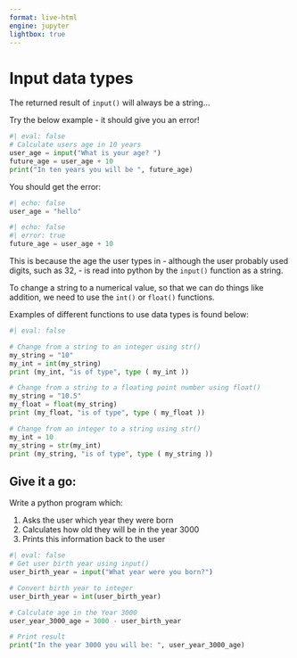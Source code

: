 ```yaml
---
format: live-html
engine: jupyter
lightbox: true
---
```


# Input data types

The returned result of ```input()``` will always be a string... 

Try the below example - it should give you an error! 

```python
#| eval: false
# Calculate users age in 10 years
user_age = input("What is your age? ")
future_age = user_age + 10
print("In ten years you will be ", future_age)
```

You should get the error: 

```python
#| echo: false
user_age = "hello"
```

```python
#| echo: false
#| error: true
future_age = user_age + 10
```

This is because the age the user types in - although the user probably used digits, such as 32, - is read into python by the ```input()``` function as a string. 

To change a string to a numerical value, so that we can do things like addition, we need to use the ```int()``` or ```float()``` functions. 

Examples of different functions to use data types is found below:

```python
#| eval: false

# Change from a string to an integer using str()
my_string = "10"
my_int = int(my_string)
print (my_int, "is of type", type ( my_int ))

# Change from a string to a floating point number using float()
my_string = "10.5"
my_float = float(my_string)
print (my_float, "is of type", type ( my_float ))

# Change from an integer to a string using str()
my_int = 10
my_string = str(my_int)
print (my_string, "is of type", type ( my_string ))

```

## Give it a go: 

Write a python program which: 

1.  Asks the user which year they were born 
2.  Calculates how old they will be in the year 3000 
3.  Prints this information back to the user 

::: { .callout-tip collapse="true" title="Show answer"}
```python
#| eval: false 
# Get user birth year using input()
user_birth_year = input("What year were you born?")

# Convert birth year to integer
user_birth_year = int(user_birth_year)

# Calculate age in the Year 3000
user_year_3000_age = 3000 - user_birth_year 

# Print result
print("In the year 3000 you will be: ", user_year_3000_age)
```
:::


